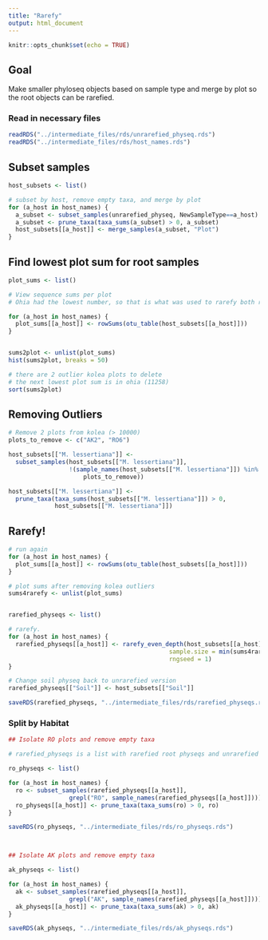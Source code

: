 ```yaml
---
title: "Rarefy"
output: html_document
---
```


```r
knitr::opts_chunk$set(echo = TRUE)
```


## Goal
Make smaller phyloseq objects based on sample type and merge by plot so the root objects can be rarefied.


### Read in necessary files

```r

readRDS("../intermediate_files/rds/unrarefied_physeq.rds")
readRDS("../intermediate_files/rds/host_names.rds")


```


## Subset samples

```r

host_subsets <- list()

# subset by host, remove empty taxa, and merge by plot
for (a_host in host_names) {
  a_subset <- subset_samples(unrarefied_physeq, NewSampleType==a_host)
  a_subset <- prune_taxa(taxa_sums(a_subset) > 0, a_subset)
  host_subsets[[a_host]] <- merge_samples(a_subset, "Plot")
}

```


## Find lowest plot sum for root samples

```r

plot_sums <- list()

# View sequence sums per plot
# Ohia had the lowest number, so that is what was used to rarefy both root sets

for (a_host in host_names) {
  plot_sums[[a_host]] <- rowSums(otu_table(host_subsets[[a_host]])) 
}


sums2plot <- unlist(plot_sums)
hist(sums2plot, breaks = 50)

# there are 2 outlier kolea plots to delete
# the next lowest plot sum is in ohia (11258)
sort(sums2plot)

```

## Removing Outliers

```r

# Remove 2 plots from kolea (> 10000)
plots_to_remove <- c("AK2", "RO6")

host_subsets[["M. lessertiana"]] <-
  subset_samples(host_subsets[["M. lessertiana"]],
                 !(sample_names(host_subsets[["M. lessertiana"]]) %in%
                     plots_to_remove))

host_subsets[["M. lessertiana"]] <- 
  prune_taxa(taxa_sums(host_subsets[["M. lessertiana"]]) > 0, 
             host_subsets[["M. lessertiana"]])


```

## Rarefy!

```r

# run again 
for (a_host in host_names) {
  plot_sums[[a_host]] <- rowSums(otu_table(host_subsets[[a_host]])) 
}

# plot sums after removing kolea outliers
sums4rarefy <- unlist(plot_sums)


rarefied_physeqs <- list()

# rarefy. 
for (a_host in host_names) {
  rarefied_physeqs[[a_host]] <- rarefy_even_depth(host_subsets[[a_host]],
                                             sample.size = min(sums4rarefy),
                                             rngseed = 1)
}

# Change soil physeq back to unrarefied version
rarefied_physeqs[["Soil"]] <- host_subsets[["Soil"]]

saveRDS(rarefied_physeqs, "../intermediate_files/rds/rarefied_physeqs.rds")

```

### Split by Habitat

```r

## Isolate RO plots and remove empty taxa

# rarefied_physeqs is a list with rarefied root physeqs and unrarefied soil physeq

ro_physeqs <- list()

for (a_host in host_names) {
  ro <- subset_samples(rarefied_physeqs[[a_host]], 
                 grepl("RO", sample_names(rarefied_physeqs[[a_host]])))
  ro_physeqs[[a_host]] <- prune_taxa(taxa_sums(ro) > 0, ro)
}

saveRDS(ro_physeqs, "../intermediate_files/rds/ro_physeqs.rds")



## Isolate AK plots and remove empty taxa

ak_physeqs <- list()

for (a_host in host_names) {
  ak <- subset_samples(rarefied_physeqs[[a_host]], 
                 grepl("AK", sample_names(rarefied_physeqs[[a_host]])))
  ak_physeqs[[a_host]] <- prune_taxa(taxa_sums(ak) > 0, ak)
}

saveRDS(ak_physeqs, "../intermediate_files/rds/ak_physeqs.rds")


```


